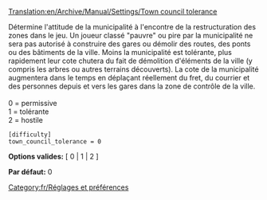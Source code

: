 [[Translation:en/Archive/Manual/Settings/Town council tolerance]]


Détermine l'attitude de la municipalité à l'encontre de la restructuration des zones dans le jeu. Un joueur classé "pauvre" ou pire par la municipalité ne sera pas autorisé à construire des gares ou démolir des routes, des ponts ou des bâtiments de la ville. Moins la municipalité est tolérante, plus rapidement leur cote chutera du fait de démolition d'éléments de la ville (y compris les arbres ou autres terrains découverts). La cote de la municipalité augmentera dans le temps en déplaçant réellement du fret, du courrier et des personnes depuis et vers les gares dans la zone de contrôle de la ville.<br><br>
0 = permissive<br>
1 = tolérante<br>
2 = hostile<br>

<pre>
[difficulty]
town_council_tolerance = 0
</pre>

'''Options valides:''' [ 0 | 1 | 2 ]

'''Par défaut:''' 0


[[Category:fr/Réglages et préférences]]